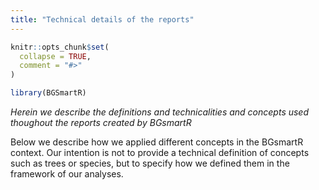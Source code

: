 ```yaml
---
title: "Technical details of the reports"
---
```


```r
knitr::opts_chunk$set(
  collapse = TRUE,
  comment = "#>"
)
```

```r
library(BGSmartR)
```

*Herein we describe the definitions and technicalities and concepts used thoughout the reports created by BGsmartR*

Below we describe how we applied different concepts in the BGsmartR context. Our intention is not to provide a technical definition of concepts such as trees or species, but to specify how we defined them in the framework of our analyses.

